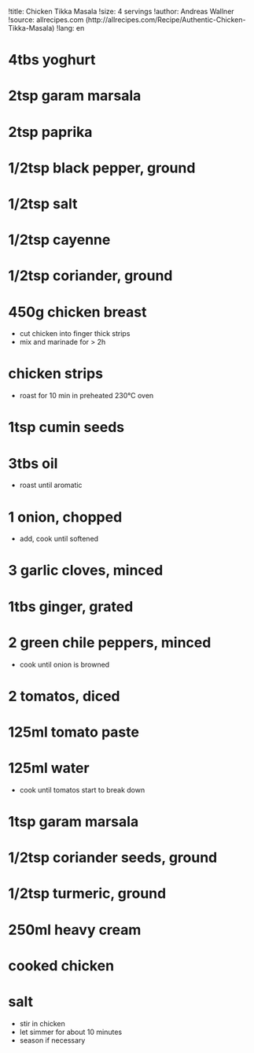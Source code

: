 !title: Chicken Tikka Masala
!size: 4 servings
!author: Andreas Wallner
!source: allrecipes.com (http://allrecipes.com/Recipe/Authentic-Chicken-Tikka-Masala)
!lang: en

# 4tbs yoghurt
# 2tsp garam marsala
# 2tsp paprika
# 1/2tsp black pepper, ground
# 1/2tsp salt
# 1/2tsp cayenne
# 1/2tsp coriander, ground
# 450g chicken breast
* cut chicken into finger thick strips
* mix and marinade for > 2h

# chicken strips
* roast for 10 min in preheated 230°C oven

# 1tsp cumin seeds
# 3tbs oil
* roast until aromatic

# 1 onion, chopped
* add, cook until softened

# 3 garlic cloves, minced
# 1tbs ginger, grated
# 2 green chile peppers, minced
* cook until onion is browned

# 2 tomatos, diced
# 125ml tomato paste
# 125ml water
* cook until tomatos start to break down

# 1tsp garam marsala
# 1/2tsp coriander seeds, ground
# 1/2tsp turmeric, ground
# 250ml heavy cream
# cooked chicken
# salt
* stir in chicken
* let simmer for about 10 minutes
* season if necessary
